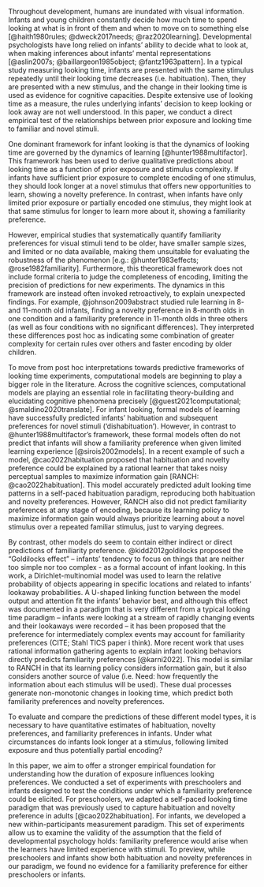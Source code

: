 
Throughout development, humans are inundated with visual information. Infants and young children constantly decide how much time to spend looking at what is in front of them and when to move on to something else [@haith1980rules; @dweck2017needs; @raz2020learning]. Developmental psychologists have long relied on infants’ ability to decide what to look at, when making inferences about infants’ mental representations [@aslin2007s; @baillargeon1985object; @fantz1963pattern]. In a typical study measuring looking time, infants are presented with the same stimulus repeatedly until their looking time decreases (i.e. habituation). Then, they are presented with a new stimulus, and the change in their looking time is used as evidence for cognitive capacities. Despite extensive use of looking time as a measure, the rules underlying infants' decision to keep looking or look away are not well understood. In this paper, we conduct a direct empirical test of the relationships between prior exposure and looking time to familiar and novel stimuli. 

One dominant framework for infant looking is that the dynamics of looking time are governed by the dynamics of learning  [@hunter1988multifactor]. This framework has been used to derive qualitative predictions about looking time as a function of prior exposure and stimulus complexity. If infants have sufficient prior exposure to complete encoding of one stimulus, they should look longer at a novel stimulus that offers new opportunities to learn, showing a novelty preference. In contrast, when infants have only limited prior exposure or partially encoded one stimulus, they might look at that same stimulus for longer to learn more about it, showing a familiarity preference. 

However, empirical studies that systematically quantify familiarity preferences for visual stimuli tend to be older, have smaller sample sizes, and limited or no data available, making them unsuitable for evaluating the robustness of the phenomenon [e.g.: @hunter1983effects; @rose1982familiarity]. Furthermore, this theoretical framework does not include formal criteria to judge the completeness of encoding, limiting the precision of predictions for new experiments. The dynamics in this framework are instead often invoked retroactively, to explain unexpected findings. For example, @johnson2009abstract studied rule learning in 8- and 11-month old infants, finding a novelty preference in 8-month olds in one condition and a familiarity preference in 11-month olds in three others (as well as four conditions with no significant differences). They interpreted these differences post hoc as indicating some combination of greater complexity for certain rules over others and faster encoding by older children.

To move from post hoc interpretations towards predictive frameworks of looking time experiments, computational models are beginning to play a bigger role in the literature. Across the cognitive sciences, computational models are playing an essential role in facilitating theory-building and elucidating cognitive phenomena precisely [@guest2021computational; @smaldino2020translate]. For infant looking, formal models of learning have successfully predicted infants’ habituation and subsequent preferences for novel stimuli (‘dishabituation’). However, in contrast to @hunter1988multifactor’s framework, these formal models often do not predict that infants will show a familiarity preference when given limited learning experience [@sirois2002models]. In a recent example of such a model, @cao2022habituation proposed that habituation and novelty preference could be explained by a rational learner that takes noisy perceptual samples to maximize information gain [RANCH: @cao2022habituation]. This model accurately predicted adult looking time patterns in a self-paced habituation paradigm, reproducing both habituation and novelty preferences. However, RANCH also did not predict familiarity preferences at any stage of encoding, because its learning policy to maximize information gain would always prioritize learning about a novel stimulus over a repeated familiar stimulus, just to varying degrees. 

By contrast, other models do seem to contain either indirect or direct predictions of familiarity preference. @kidd2012goldilocks proposed the “Goldilocks effect” – infants’ tendency to focus on things that are neither too simple nor too complex - as a formal account of infant looking. In this work, a Dirichlet-multinomial model was used to learn the relative probability of objects appearing in specific locations and related to infants’ lookaway probabilities. A U-shaped linking function between the model output and attention fit the infants’ behavior best, and although this effect was documented in a paradigm that is very different from a typical looking time paradigm – infants were looking at a stream of rapidly changing events and their lookaways were recorded – it has been proposed that the preference for intermediately complex events may account for familiarity preferences (CITE; Stahl TICS paper i think). More recent work that uses rational information gathering agents to explain infant looking behaviors directly predicts familiarity preferences [@karni2022]. This model is similar to RANCH in that its learning policy considers information gain, but it also considers another source of value (i.e. Need: how frequently the information about each stimulus will be used). These dual processes generate non-monotonic changes in looking time, which predict both familiarity preferences and novelty preferences.

To evaluate and compare the predictions of these different model types, it is necessary to have quantitative estimates of habituation, novelty preferences, and familiarity preferences in infants. Under what circumstances do infants look longer at a stimulus, following limited exposure and thus potentially partial encoding? 

In this paper, we aim to offer a stronger empirical foundation for understanding how the duration of exposure influences looking preferences. We conducted a set of experiments with preschoolers and infants designed to test the conditions under which a familiarity preference could be elicited. For preschoolers, we adapted a self-paced looking time paradigm that was previously used to capture habituation and novelty preference in adults [@cao2022habituation]. For infants, we developed a new within-participants measurement paradigm. This set of experiments allow us to examine the validity of the assumption that the field of developmental psychology holds: familiarity preference would arise when the learners have limited experience with stimuli. To preview, while preschoolers and infants show both habituation and novelty preferences in our paradigm, we found no evidence for a familiarity preference for either preschoolers or infants. 